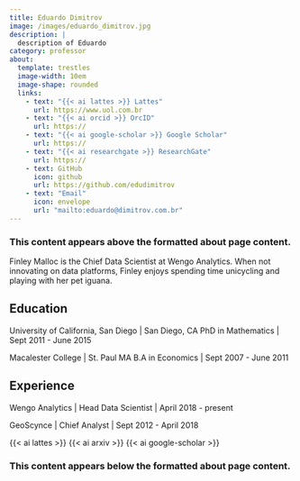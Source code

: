 ```yaml
---
title: Eduardo Dimitrov
image: /images/eduardo_dimitrov.jpg
description: |
  description of Eduardo
category: professor
about:
  template: trestles
  image-width: 10em
  image-shape: rounded
  links:
    - text: "{{< ai lattes >}} Lattes"
      url: https://www.uol.com.br
    - text: "{{< ai orcid >}} OrcID"
      url: https://
    - text: "{{< ai google-scholar >}} Google Scholar"
      url: https://
    - text: "{{< ai researchgate >}} ResearchGate"
      url: https://
    - text: GitHub
      icon: github
      url: https://github.com/edudimitrov
    - text: "Email"
      icon: envelope
      url: "mailto:eduardo@dimitrov.com.br"
---
```


### This content appears above the formatted about page content.

:::{#hero-heading}

Finley Malloc is the Chief Data Scientist at Wengo Analytics. When not innovating on data platforms, Finley enjoys spending  time unicycling and playing with her pet iguana.

## Education

University of California, San Diego | San Diego, CA
PhD in Mathematics | Sept 2011 - June 2015

Macalester College | St. Paul MA
B.A in Economics | Sept 2007 - June 2011

## Experience

Wengo Analytics | Head Data Scientist | April 2018 - present

GeoScynce | Chief Analyst | Sept 2012 - April 2018

:::
{{< ai lattes >}} 
{{< ai arxiv >}} 
{{< ai google-scholar >}}

### This content appears below the formatted about page content.
